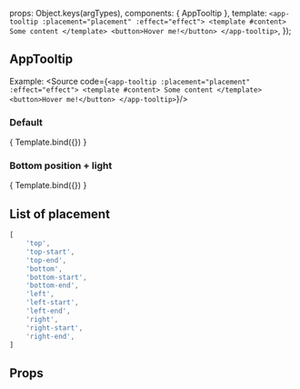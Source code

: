 

<Meta title="ui-framework/AppTooltip" component={AppTooltip} />

  props: Object.keys(argTypes),
  components: { AppTooltip },
  template: `
      <app-tooltip
        :placement="placement"
        :effect="effect">
        <template #content>
          Some content
        </template>
        <button>Hover me!</button>
      </app-tooltip>
    `,
});


## AppTooltip

Example:
<Source code={`
<app-tooltip
    :placement="placement"
    :effect="effect">
    <template #content>
      Some content
    </template>
    <button>Hover me!</button>
</app-tooltip>
`}/>


### Default
<Canvas>
  <Story name="Default view" args={{ placement: 'top', effect: 'dark' }}>
    { Template.bind({}) }
  </Story>
</Canvas>

### Bottom position + light
<Canvas>
  <Story name="Bottom + trigger click" args={{ placement: 'bottom',effect: 'light' }}>
    { Template.bind({}) }
  </Story>
</Canvas>

## List of placement
```js
[
    'top',
    'top-start',
    'top-end',
    'bottom',
    'bottom-start',
    'bottom-end',
    'left',
    'left-start',
    'left-end',
    'right',
    'right-start',
    'right-end',
]
```

## Props
<ArgsTable story="Default view" />
